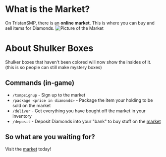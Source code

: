 # What is the Market?

On TristanSMP, there is an **online market**. This is where you can buy and sell items for Diamonds.
![Picture of the Market](https://cdn.discordapp.com/attachments/841958795583422474/928479955866779688/chrome_ilLDbT3lZt.png)

# About Shulker Boxes

Shulker boxes that haven't been colored will now show the insides of it. (this is so people can still make mystery boxes)

## Commands (in-game)

- `/tsmpsignup` - Sign up to the market
- `/package <price in diamonds>` - Package the item your holding to be sold on the market
- `/deliver` - Get everything you have bought off the market in your inventory
- `/deposit` - Deposit Diamonds into your "bank" to buy stuff on the [market](https://tristansmp.com/markets)

## So what are you waiting for?

Visit the [market](https://tristansmp.com/markets) today!
